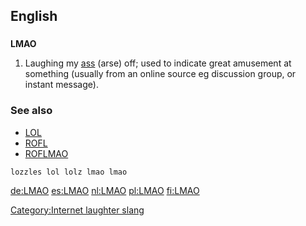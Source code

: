 ==English==

==={{initialism}}===
'''LMAO'''

# {{context|internet slang}} Laughing my [[ass]] (arse) off; used to indicate great amusement at something (usually from an online source eg discussion group, or instant message).

===See also===
*[[LOL]]
*[[ROFL]]
*[[ROFLMAO]]

[[Category:Internet laughter slang]]
 lozzles lol lolz lmao lmao
[[de:LMAO]]
[[es:LMAO]]
[[nl:LMAO]]
[[pl:LMAO]]
[[fi:LMAO]]